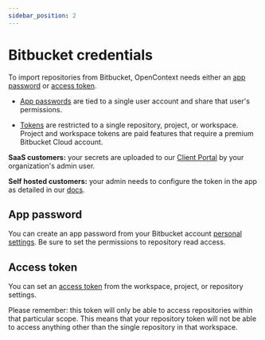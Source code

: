 ```yaml
---
sidebar_position: 2
---
```


# Bitbucket credentials

To import repositories from Bitbucket, OpenContext needs either an [app password][app password] or [access token][access token].

- [App passwords][app password] are tied to a single user account and share that user's permissions.

- [Tokens][access token] are restricted to a single repository, project, or workspace. Project and workspace tokens are paid features that require a premium Bitbucket Cloud account.

**SaaS customers:** your secrets are uploaded to our [Client Portal](../getting-started/client-portal) by your organization's admin user.

**Self hosted customers:** your admin needs to configure the token in the app as detailed in our [docs](../getting-started/selfhosted-install#bitbucket).

## App password

You can create an app password from your Bitbucket account [personal settings](https://support.atlassian.com/bitbucket-cloud/docs/access-your-personal-settings/). Be sure to set the permissions to repository read access.

## Access token

You can set an [access token][access token] from the workspace, project, or repository settings.

Please remember: this token will only be able to access repositories within that particular scope. This means that your repository token will not be able to access anything other than the single repository in that workspace.


[access token]: https://support.atlassian.com/bitbucket-cloud/docs/access-tokens/
[app password]: https://support.atlassian.com/bitbucket-cloud/docs/app-passwords/
